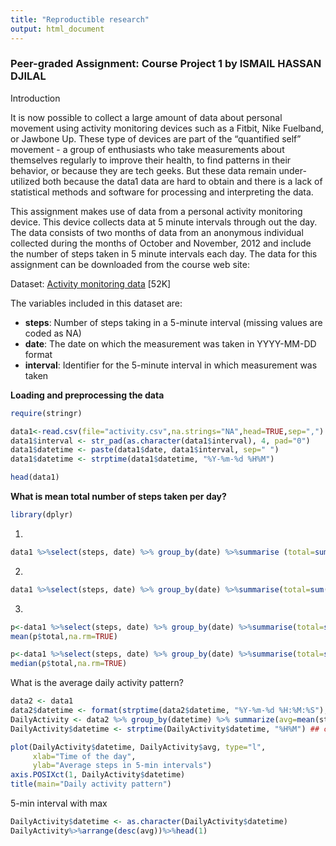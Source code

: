 ```yaml
---
title: "Reproductible research"
output: html_document
---
```


### Peer-graded Assignment: Course Project 1 by ISMAIL HASSAN DJILAL
Introduction

It is now possible to collect a large amount of data about personal movement using activity monitoring devices such as a Fitbit, Nike Fuelband, or Jawbone Up. These type of devices are part of the "quantified self" movement - a group of enthusiasts who take measurements about themselves regularly to improve their health, to find patterns in their behavior, or because they are tech geeks. But these data remain under-utilized both because the data1 data are hard to obtain and there is a lack of statistical methods and software for processing and interpreting the data.

This assignment makes use of data from a personal activity monitoring device. This device collects data at 5 minute intervals through out the day. The data consists of two months of data from an anonymous individual collected during the months of October and November, 2012 and include the number of steps taken in 5 minute intervals each day.
The data for this assignment can be downloaded from the course web site:

Dataset: [Activity monitoring data](https://d396qusza40orc.cloudfront.net/repdata%2Fdata%2Factivity.zip) [52K]

The variables included in this dataset are:

* **steps**: Number of steps taking in a 5-minute interval (missing values are coded as NA)
* **date**: The date on which the measurement was taken in YYYY-MM-DD format
* **interval**: Identifier for the 5-minute interval in which measurement was taken


**Loading and preprocessing the data**

```r
require(stringr)

data1<-read.csv(file="activity.csv",na.strings="NA",head=TRUE,sep=",")
data1$interval <- str_pad(as.character(data1$interval), 4, pad="0")
data1$datetime <- paste(data1$date, data1$interval, sep=" ")
data1$datetime <- strptime(data1$datetime, "%Y-%m-%d %H%M")

head(data1)
```
**What is mean total number of steps taken per day?**


```r
library(dplyr)
```
1.

```r
data1 %>%select(steps, date) %>% group_by(date) %>%summarise (total=sum(steps,na.rm=TRUE))
```
2.
```r
data1 %>%select(steps, date) %>% group_by(date) %>%summarise(total=sum(steps,na.rm=TRUE))%>%with(hist(total, breaks=20,main="Histogram of the total number of steps taken each day", xlab = "Number of Steps"))
```
3.

```r
p<-data1 %>%select(steps, date) %>% group_by(date) %>%summarise(total=sum(steps,na.rm=TRUE),mean=mean(steps,na.rm=TRUE),median=median(steps,na.rm=TRUE))
mean(p$total,na.rm=TRUE)
```

```r
p<-data1 %>%select(steps, date) %>% group_by(date) %>%summarise(total=sum(steps,na.rm=TRUE),mean=mean(steps,na.rm=TRUE),median=median(steps,na.rm=TRUE))
median(p$total,na.rm=TRUE)
```
What is the average daily activity pattern?
```r
data2 <- data1
data2$datetime <- format(strptime(data2$datetime, "%Y-%m-%d %H:%M:%S"), "%H%M")
DailyActivity <- data2 %>% group_by(datetime) %>% summarize(avg=mean(steps, na.rm=TRUE))
DailyActivity$datetime <- strptime(DailyActivity$datetime, "%H%M") ## convert back to time series

plot(DailyActivity$datetime, DailyActivity$avg, type="l",
     xlab="Time of the day", 
     ylab="Average steps in 5-min intervals") 
axis.POSIXct(1, DailyActivity$datetime)
title(main="Daily activity pattern")

```

5-min interval with max

```r
DailyActivity$datetime <- as.character(DailyActivity$datetime)
DailyActivity%>%arrange(desc(avg))%>%head(1)
```
